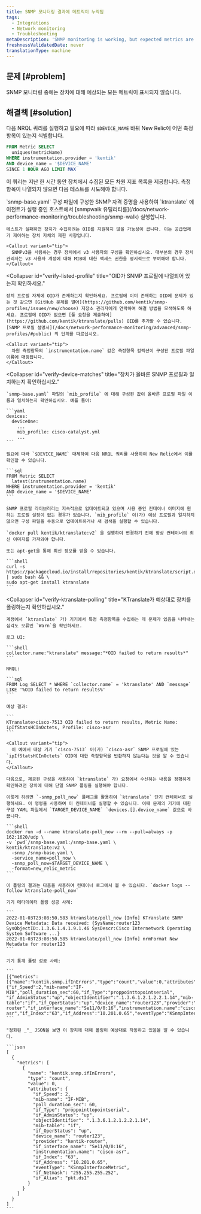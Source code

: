 ```yaml
---
title: SNMP 모니터링 결과에 메트릭이 누락됨
tags:
  - Integrations
  - Network monitoring
  - Troubleshooting
metaDescription: 'SNMP monitoring is working, but expected metrics are missing.'
freshnessValidatedDate: never
translationType: machine
---
```


## 문제 [#problem]

SNMP 모니터링 중에는 장치에 대해 예상되는 모든 메트릭이 표시되지 않습니다.

## 해결책 [#solution]

다음 NRQL 쿼리를 실행하고 필요에 따라 `$DEVICE_NAME` 바꿔 New Relic에 어떤 측정항목이 있는지 식별합니다.

```sql
FROM Metric SELECT 
  uniques(metricName) 
WHERE instrumentation.provider = 'kentik' 
AND device_name = '$DEVICE_NAME'
SINCE 1 HOUR AGO LIMIT MAX
```

이 쿼리는 지난 한 시간 동안 장치에서 수집된 모든 차원 지표 목록을 제공합니다. 측정항목이 나열되지 않으면 다음 테스트를 시도해야 합니다.

<CollapserGroup>
  <Collapser
    id="verify-device-response"
    title="장치가 대상 OID에 응답하는지 확인"
  >
    `snmp-base.yaml` 구성 파일에 구성한 SNMP 자격 증명을 사용하여 `ktranslate` 에이전트가 실행 중인 호스트에서 [snmpwalk 유틸리티를](/docs/network-performance-monitoring/troubleshooting/snmp-walk) 실행합니다.

    테스트가 실패하면 장치가 수집하려는 OID를 지원하지 않을 가능성이 큽니다. 이는 공급업체가 제어하는 장치 자체의 제한 사항입니다.

    <Callout variant="tip">
      SNMPv3을 사용하는 경우 장치에서 v3 사용자의 구성을 확인하십시오. 대부분의 경우 장치 관리자는 v3 사용자 계정에 대해 MIB에 대한 액세스 권한을 명시적으로 부여해야 합니다.
    </Callout>
  </Collapser>

  <Collapser
    id="verify-listed-profile"
    title="OID가 SNMP 프로필에 나열되어 있는지 확인하세요."
  >
    장치 프로필 자체에 OID가 존재하는지 확인하세요. 프로필에 이미 존재하는 OID에 문제가 있는 것 같으면 [GitHub 문제를 열어](https://github.com/kentik/snmp-profiles/issues/new/choose) 저장소 관리자에게 연락하여 해결 방법을 모색하도록 하세요. 프로필에 OID가 없으면 [풀 요청을 제출하여](https://github.com/kentik/ktranslate/pulls) OID를 추가할 수 있습니다. [SNMP 프로필 설명서](/docs/network-performance-monitoring/advanced/snmp-profiles/#public) 의 단계를 따르십시오.

    <Callout variant="tip">
      차원 측정항목의 `instrumentation.name` 값은 측정항목 컬렉션이 구성된 프로필 파일 이름에 매핑됩니다.
    </Callout>
  </Collapser>

  <Collapser
    id="verify-device-matches"
    title="장치가 올바른 SNMP 프로필과 일치하는지 확인하십시오."
  >
    `snmp-base.yaml` 파일의 `mib_profile` 에 대해 구성된 값이 올바른 프로필 파일 이름과 일치하는지 확인하십시오. 예를 들어:

    ```yaml
    devices:
      deviceOne:
        ...
        mib_profile: cisco-catalyst.yml
        ...
    ```

    필요에 따라 `$DEVICE_NAME` 대체하여 다음 NRQL 쿼리를 사용하여 New Relic에서 이를 확인할 수 있습니다.

    ```sql
    FROM Metric SELECT
      latest(instrumentation.name)
    WHERE instrumentation.provider = 'kentik'
    AND device_name = '$DEVICE_NAME'
    ```

    SNMP 프로필 라이브러리는 지속적으로 업데이트되고 있으며 사용 중인 컨테이너 이미지에 원하는 프로필 설정이 없는 경우가 있습니다. `mib_profile` 이(가) 예상 프로필과 일치하지 않으면 구성 파일을 수동으로 업데이트하거나 새 검색을 실행할 수 있습니다.

    `docker pull kentik/ktranslate:v2` 을 실행하여 변경하기 전에 항상 컨테이너의 최신 이미지를 가져와야 합니다.

    또는 apt-get을 통해 최신 정보를 얻을 수 있습니다.

    ```shell
    curl -s https://packagecloud.io/install/repositories/kentik/ktranslate/script.deb.sh | sudo bash && \
    sudo apt-get install ktranslate
    ```
  </Collapser>

  <Collapser
    id="verify-ktranslate-polling"
    title="KTranslate가 예상대로 장치를 폴링하는지 확인하십시오."
  >
    계정에서 `ktranslate` 가) 기기에서 특정 측정항목을 수집하는 데 문제가 있음을 나타내는 심각도 오류인 `Warn`을 확인하세요.

    로그 UI:

    ```shell
    collector.name:"ktranslate" message:"*OID failed to return results*"
    ```

    NRQL:

    ```sql
    FROM Log SELECT * WHERE `collector.name` = 'ktranslate' AND `message` LIKE '%OID failed to return results%'
    ```

    예상 결과:

    ```
    KTranslate>cisco-7513 OID failed to return results, Metric Name: ipIfStatsHCInOctets, Profile: cisco-asr
    ```

    <Callout variant="tip">
      이 예에서 대상 기기 `cisco-7513` 이(가) `cisco-asr` SNMP 프로필에 있는 `ipIfStatsHCInOctets` OID에 대한 측정항목을 반환하지 않는다는 것을 알 수 있습니다.
    </Callout>

    다음으로, 제공된 구성을 사용하여 `ktranslate` 가) 요청에서 수신하는 내용을 정확하게 확인하려면 장치에 대해 단일 SNMP 폴링을 실행해야 합니다.

    이렇게 하려면 `-snmp_poll_now` 플래그를 활용하여 `ktranslate` 단기 컨테이너로 실행하세요. 이 명령을 사용하여 이 컨테이너를 실행할 수 있습니다. 이때 문제의 기기에 대한 구성 YAML 파일에서 `TARGET_DEVICE_NAME` `devices.[].device_name` 값으로 바꿉니다.

    ```shell
    docker run -d --name ktranslate-poll_now --rm --pull=always -p 162:1620/udp \
    -v `pwd`/snmp-base.yaml:/snmp-base.yaml \
    kentik/ktranslate:v2 \
      -snmp /snmp-base.yaml \
      -service_name=poll_now \
      -snmp_poll_now=$TARGET_DEVICE_NAME \
      -format=new_relic_metric
    ```

    이 폴링의 결과는 다음을 사용하여 컨테이너 로그에서 볼 수 있습니다. `docker logs --follow ktranslate-poll_now`

    기기 메타데이터 폴링 성공 사례:

    ```
    2022-01-03T23:08:50.583 ktranslate/poll_now [Info] KTranslate SNMP Device Metadata: Data received: {SysName:router123 SysObjectID:.1.3.6.1.4.1.9.1.46 SysDescr:Cisco Internetwork Operating System Software ...}
    2022-01-03T23:08:50.585 ktranslate/poll_now [Info] nrmFormat New Metadata for router123
    ```

    기기 통계 폴링 성공 사례:

    ```
    [{"metrics":[{"name":"kentik.snmp.ifInErrors","type":"count","value":0,"attributes":{"if_Speed":2,"mib-name":"IF-MIB","poll_duration_sec":60,"if_Type":"proppointtopointserial", "if_AdminStatus":"up","objectIdentifier":".1.3.6.1.2.1.2.2.1.14","mib-table":"if","if_OperStatus":"up","device_name":"router123","provider":"kentik-router","if_interface_name":"Se11/0/0:16","instrumentation.name":"cisco-asr","if_Index":"63","if_Address":"10.201.0.65","eventType":"KSnmpInterfaceMetric","if_Netmask":"255.255.255.252","if_Alias":"pkt.ds1"}}]...}]
    ```

    "정화된 _"_ JSON을 보면 이 장치에 대해 폴링이 예상대로 작동하고 있음을 알 수 있습니다.

    ```json
    [
      {
        "metrics": [
          {
            "name": "kentik.snmp.ifInErrors",
            "type": "count",
            "value": 0,
            "attributes": {
              "if_Speed": 2,
              "mib-name": "IF-MIB",
              "poll_duration_sec": 60,
              "if_Type": "proppointtopointserial",
              "if_AdminStatus": "up",
              "objectIdentifier": ".1.3.6.1.2.1.2.2.1.14",
              "mib-table": "if",
              "if_OperStatus": "up",
              "device_name": "router123",
              "provider": "kentik-router",
              "if_interface_name": "Se11/0/0:16",
              "instrumentation.name": "cisco-asr",
              "if_Index": "63",
              "if_Address": "10.201.0.65",
              "eventType": "KSnmpInterfaceMetric",
              "if_Netmask": "255.255.255.252",
              "if_Alias": "pkt.ds1"
            }
          }
        ]
      }
    ]
    ```
  </Collapser>
</CollapserGroup>